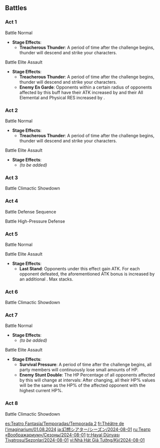 {{Stub|Add battle target, enemies, effects, and advantages}}
{{Imaginarium Theater Season
|season       = 2
|startVersion = 4.8
|start        = 2024-08-01
|end          = 2024-08-31
|prev         = 2024-07-01
|next         = 2024-09-01
|characters   = Furina;Barbara;Kamisato Ayaka;Diona;Xiao;Faruzan
|blessing     = After the above characters join your party, Max HP, ATK, and DEF are increased by 20%.
|elements     = Hydro;Cryo;Anemo
|guests       = Emilie;Dehya;Nahida;Xiangling
|enemies      = Millennial Pearl Seahorse*Lv. 90;Emperor of Fire and Iron*Lv. 92;Aeonblight Drake*Lv. 95
}}

==Battles==
===Act 1===
;Battle{{Colon}} Normal
* '''Stage Effects''':
** '''Treacherous Thunder''': A period of time after the challenge begins, thunder will descend and strike your characters.
{{Domain Enemies
|target1    = Defeat all opponents<br>{{Color|bz|"Bonus Challenge"}} Defeat {{Color|bp|1}} {{sic|opponents}} using Charged Attacks<br>{{Color|help|"Star Challenge"}} Defeat all opponents within {{Color|bp|90}}s
|level1     = Easy Mode: 75<br>Normal Mode: 80<br>Hard Mode: 85
|enemies1   = Ruin Scout*1;Ruin Destroyer*1;Ruin Defender*1//Ruin Guard*1;Ruin Destroyer*2

|target2    = Defeat all opponents<br>{{Color|bz|"Bonus Challenge"}} Trigger Swirl reactions {{Color|bp|6}} times<br>{{Color|help|"Star Challenge"}} Defeat all opponents within {{Color|bp|90}}s
|level2     = Easy Mode: 75<br>Normal Mode: 80<br>Hard Mode: 85
|enemies2   = Ruin Grader*1//Ruin Drake: Earthguard*1

|target3    = Defeat all opponents<br>{{Color|bz|"Bonus Challenge"}} Trigger Vaporize reactions {{Color|bp|6}} times<br>{{Color|help|"Star Challenge"}} Defeat all opponents within {{Color|bp|100}}s
|level3     = Easy Mode: 75<br>Normal Mode: 80<br>Hard Mode: 85
|advantage3 = Enemies are easily grouped<br>{{Color|Hydro}} characters have an advantage
|enemies3   = Pyro Whopperflower*3//Large Pyro Slime*4//Thundercraven Rifthound*1;Pyro Abyss Mage*1/{{Aura|Tracking Fire Ball}};Dendro Samachurl*1

|target4    = Defeat all opponents<br>{{Color|bz|"Bonus Challenge"}} Defeat {{Color|bp|2}} opponents using Normal Attacks<br>{{Color|help|"Star Challenge"}} Defeat all opponents within {{Color|bp|75}}s
|level4     = Easy Mode: 75<br>Normal Mode: 80<br>Hard Mode: 85
|advantage4 = Ousia-aligned attacks have an advantage
|enemies4   = Recon Log Mek - Pneuma*5//Construction Specialist Mek - Pneuma*1;Geological Survey Mek - Pneuma*3

|target5    = Defeat all opponents<br>{{Color|bz|"Bonus Challenge"}} Trigger Swirl reactions {{Color|bp|15}} times<br>{{Color|help|"Star Challenge"}} Defeat all opponents within {{Color|bp|90}}s
|level5     = Easy Mode: 75<br>Normal Mode: 80<br>Hard Mode: 85
|advantage5 = Enemies Are Easily Grouped
|enemies5   = Winged Dendroshroom*1;Grounded Hydroshroom*1;Floating Dendro Fungus*2;Whirling Pyro Fungus*2//Winged Cryoshroom*1;Grounded Hydroshroom*1;Whirling Cryo Fungus*2;Floating Hydro Fungus*2//Winged Dendroshroom*1;Winged Cryoshroom*1;Grounded Geoshroom*1;Grounded Hydroshroom*1;Whirling Electro Fungus*2
}}

;Battle{{Colon}} Elite Assault
* '''Stage Effects''':
** '''Treacherous Thunder''': A period of time after the challenge begins, thunder will descend and strike your characters.
** '''Enemy En Garde''': Opponents within a certain radius of opponents affected by this buff have their ATK increased by {{Color|bp|50%}} and their All Elemental and Physical RES increased by {{Color|bp|30%}}.
{{Domain Enemies
|target1    = Defeat all opponents<br>{{Color|bz|"Bonus Challenge"}} Defeat {{Color|bp|2}} opponents using Charged Attacks<br>{{Color|help|"Star Challenge"}} Defeat all opponents within {{Color|bp|100}}s
|level1     = Easy Mode: 75<br>Normal Mode: 80<br>Hard Mode: 85
|advantage1 = Focus fire on a single enemy<br>Pneuma-aligned attacks have an advantage
|enemies1   = Ruin Grader*1;Ruin Destroyer*3//Construction Specialist Mek - Ousia*1;Assault Specialist Mek - Ousia*2
}}

===Act 2===
;Battle{{Colon}} Normal
* '''Stage Effects''':
** '''Treacherous Thunder''': A period of time after the challenge begins, thunder will descend and strike your characters.
{{Domain Enemies
|target1    = Defeat all opponents<br>{{Color|bz|"Bonus Challenge"}} Trigger Swirl reactions {{Color|bp|10}} times<br>{{Color|help|"Star Challenge"}} Defeat all opponents within {{Color|bp|100}}s
|level1     = Easy Mode: 75<br>Normal Mode: 80<br>Hard Mode: 85
|enemies1   = Nobushi: Jintouban*1;Nobushi: Hitsukeban*1;Nobushi: Kikouban*1;Treasure Hoarders: Gravedigger*1//Nobushi: Jintouban*1;Nobushi: Hitsukeban*1;Nobushi: Kikouban*1;Eremite Axe Vanguard*1//Kairagi: Fiery Might*1/{{Aura|Smoldering Flames}};Kairagi: Dancing Thunder*1/{{Aura|Engulfing Storm}}

|target2    = Defeat all opponents<br>{{Color|bz|"Bonus Challenge"}} All party members' HP did not drop below {{Color|bp|30}}%<br>{{Color|help|"Star Challenge"}} Defeat all opponents within {{Color|bp|85}}s
|level2     = Easy Mode: 75<br>Normal Mode: 80<br>Hard Mode: 85
|advantage2 = Characters who heal have an advantage
|enemies2   = Fatui Skirmisher - Electrohammer Vanguard*1;Fatui Skirmisher - Pyroslinger Bracer*1;Fatui Skirmisher - Anemoboxer Vanguard*1//Wind Operative*1

|target3    = Defeat all opponents<br>{{Color|bz|"Bonus Challenge"}} Defeat {{Color|bp|2}} opponents using Elemental Bursts<br>{{Color|help|"Star Challenge"}} Defeat all opponents within {{Color|bp|75}}s
|level3     = Easy Mode: 75<br>Normal Mode: 80<br>Hard Mode: 85
|advantage3 = Pneuma-aligned attacks have an advantage
|enemies3   = Recon Log Mek - Ousia*5//Construction Specialist Mek - Ousia*1;Annihilation Specialist Mek - Ousia*1;

|target4    = Defeat all opponents<br>{{Color|bz|"Bonus Challenge"}} Defeat {{Color|bp|1}} {{sic|opponents}} using Charged Attacks<br>{{Color|help|"Star Challenge"}} Defeat all opponents within {{Color|bp|75}}s
|level4     = Easy Mode: 75<br>Normal Mode: 80<br>Hard Mode: 85
|advantage4 = Ousia-aligned attacks have an advantage<br>Pneuma-aligned attacks have an advantage
|enemies4   = Shatterstone Breacher Primus*3//Large Shatterstone Breacher Primus*1;Shatterstone Breacher Primus*2

|target5    = Defeat all opponents<br>{{Color|bz|"Bonus Challenge"}} Trigger Swirl reactions {{Color|bp|5}} times<br>{{Color|help|"Star Challenge"}} Defeat all opponents within {{Color|bp|75}}s
|level5     = Easy Mode: 75<br>Normal Mode: 80<br>Hard Mode: 85
|enemies5   = Geovishap Hatchling*2//Geovishap (Pyro)*1;Geovishap (Electro)*1
}}

;Battle{{Colon}} Elite Assault
* '''Stage Effects''':
** ''(to be added)''
{{Domain Enemies
|target1    = Defeat all opponents<br>{{Color|bz|"Bonus Challenge"}} Defeat {{Color|bp|5}} opponents using Charged Attacks<br>{{Color|help|"Star Challenge"}} Defeat all opponents within {{Color|bp|75}}s
|level1     = Easy Mode: 75<br>Normal Mode: 80<br>Hard Mode: 85
|advantage1 = Ranged has an advantage<br>Environmental hazards present
|enemies1   = Electro Hilichurl Shooter*8//Dendro Samachurl*2;Anemo Samachurl*2;Pyro Hilichurl Shooter*4//Thunderhelm Lawachurl*1/{{Aura|Engulfing Storm}}
}}

===Act 3===
{{Description|A lonesome lord of seahorses that has gained the form of a fantastical beast and has surpassed almost all other Fontemer Aberrants. The {{Color|bp|Xenomare Pearl}} beneath its head is a crystallization of {{Color|bp|Electro}} that will allow it to use more powerful elemental attacks and possess stronger defensive abilities. Other than using {{Color|bp|Elemental Reactions}} to destroy the Xenomare Pearl, you can also destroy the Resonant Coral Orbs it creates while guiding Fontemer Hoarthunder to deal effective DMG to said Pearl.|Millennial Pearl Seahorse}}
;Battle{{Colon}} Climactic Showdown
{{Domain Enemies
|target1    = Defeat the Villain(s) within the time limit (110s)<br>{{Color|bz|"Bonus Challenge"}} Defeat the Millenial Pearl Seahorse while it is attempting to re-construct a Xenomare Pearl<br>{{Color|help|"Star Challenge"}} Defeat all opponents within {{Color|bp|85}}s
|level1     = Easy Mode: 80<br>Normal Mode: 85<br>Hard Mode: 90
|advantage1 = Elemental effects advantage
|enemies1   = Millennial Pearl Seahorse*1
}}

===Act 4===
;Battle{{Colon}} Defense Sequence
{{Domain Enemies
|target1    = Prevent the Ley Line Monolith's destruction. Defeat opponents to deplete the timer (250s)<br>{{Color|bz|"Bonus Challenge"}} Ley Line Monolith's Remaining HP not less than {{Color|bp|15}}%<br>{{Color|help|"Star Challenge"}} Defeat {{Color|bp|30}} opponents
|level1     = Normal Mode: 85<br>Hard Mode: 90
|advantage1 = Enemies Are Easily Grouped
|enemies1   = Treasure Hoarders: Crusher*-;Treasure Hoarder Marksman*-;Treasure Hoarders: Gravedigger*-;Treasure Hoarder Pugilist*-;Treasure Hoarders: Seaman*-;Treasure Hoarders: Handyman*-;Fatui Pyro Agent*-/{{Aura|Smoldering Flames}};Fatui Pyro Agent*-/{{Aura|Tracking Fire Ball}}

|target2    = Prevent the Ley Line Monolith's destruction. Defeat opponents to deplete the timer (240s)<br>{{Color|bz|"Bonus Challenge"}} Ley Line Monolith's Remaining HP not less than {{Color|bp|15}}%<br>{{Color|help|"Star Challenge"}} Defeat {{Color|bp|18}} opponents
|level2     = Normal Mode: 85<br>Hard Mode: 90
|advantage2 = Enemies Are Easily Grouped
|enemies2   = Eremite Sword-Dancer*-;Eremite Crossbow*-;Eremite Daythunder*-;Eremite Linebreaker*-;Eremite Ravenbeak Halberdier*-;Eremite Desert Clearwater*-;Eremite Sunfrost*-

|target3    = Prevent the Ley Line Monolith's destruction. Defeat opponents to deplete the timer (250s)<br>{{Color|bz|"Bonus Challenge"}} Ley Line Monolith's Remaining HP not less than {{Color|bp|15}}%<br>{{Color|help|"Star Challenge"}} Defeat {{Color|bp|30}} opponents
|level3     = Normal Mode: 85<br>Hard Mode: 90
|advantage3 = Enemies Are Easily Grouped
|enemies3   = Winged Dendroshroom*-;Whirling Cryo Fungus*-;Grounded Hydroshroom*-;Winged Cryoshroom*-;Large Cryo Slime*-;Large Hydro Slime*-;Whirling Pyro Fungus*-;Grounded Geoshroom*-;Whirling Electro Fungus*-;Stretchy Geo Fungus*-;Stretchy Electro Fungus*-

|target4    = Prevent the Ley Line Monolith's destruction. Defeat opponents to deplete the timer (210s)<br>{{Color|bz|"Bonus Challenge"}} Ley Line Monolith's Remaining HP not less than {{Color|bp|15}}%<br>{{Color|help|"Star Challenge"}} Defeat {{Color|bp|7}} opponents
|level4     = Normal Mode: 85<br>Hard Mode: 90
|advantage4 = Rapid movement has an advantage
|enemies4   = Ruin Scout*-;Ruin Cruiser*-;Ruin Defender*-;Ruin Destroyer*-

|target5    =Prevent the Ley Line Monolith's destruction. Defeat opponents to deplete the timer (180s)<br>{{Color|bz|"Bonus Challenge"}} Ley Line Monolith's Remaining HP not less than {{Color|bp|15}}%<br>{{Color|help|"Star Challenge"}} Defeat {{Color|bp|4}} opponents
|level5     = Normal Mode: 85<br>Hard Mode: 90
|advantage5 = Bows have an advantage
|enemies5   = Ruin Guard*-
}}

;Battle{{Colon}} High-Pressure Defense
{{Domain Enemies
|target1    = Prevent the Ley Line Monolith's destruction. Defeat opponents to deplete the timer (240s)<br>{{Color|bz|"Bonus Challenge"}} Ley Line Monolith's Remaining HP not less than {{Color|bp|15}}%<br>{{Color|help|"Star Challenge"}} Defeat {{Color|bp|45}} opponents
|level1     = Normal Mode: 85<br>Hard Mode: 90
|advantage1 = Enemies Are Easily Grouped<br>Powerful foes present
|enemies1   = Wooden Shield Hilichurl Guard*-;Pyro Hilichurl Shooter*-;Electro Hilichurl Shooter*-;Wooden Shieldwall Mitachurl*-;Cryo Hilichurl Shooter*-;Geo Samachurl*-;Hilichurl Berserker*-;Hydro Hilichurl Rogue*-;Hilichurl Shooter*-
}}

===Act 5===
;Battle{{colon}} Normal
{{Domain Enemies
|target1    = Defeat as many opponents as possible (at least 22) within the time limit (120s)<br>{{Color|bz|"Bonus Challenge"}} Trigger Swirl reactions {{Color|bp|20}} times<br>{{Color|help|"Star Challenge"}} Defeat {{Color|bp|30}} opponents
|level1     = Normal Mode: 85<br>Hard Mode: 90
|advantage1 = Enemies Are Easily Grouped<br>Ousia-aligned attacks have an advantage
|enemies1   = Recon Log Mek - Pneuma*-;Arithmetic Enhancer Mek - Pneuma*-;Geological Survey Mek - Pneuma*-;Nimble Harvester Mek - Pneuma*-

|target2    = Defeat as many opponents as possible (at least 7) within the time limit (120s)<br>{{Color|bz|"Bonus Challenge"}} Trigger Frozen reactions {{Color|bp|10}} times<br>{{Color|help|"Star Challenge"}} Defeat {{Color|bp|9}} opponents
|level2     = Normal Mode: 85<br>Hard Mode: 90
|enemies2   = Ruin Scout*-;Ruin Cruiser*-;Ruin Defender*-;Ruin Destroyer*-

|target3    = Defeat as many opponents as possible (at least 21) within the time limit (120s)<br>{{Color|bz|"Bonus Challenge"}} Defeat {{Color|bp|8}} opponents using Charged Attacks<br>{{Color|help|"Star Challenge"}} Defeat {{Color|bp|27}} opponents
|level3     = Normal Mode: 85<br>Hard Mode: 90
|enemies3   = Hydro Mimic Boar*-;Hydro Mimic Crane*-;Hydro Mimic Squirrel*-;Hydro Mimic Mallard*-;Hydro Mimic Finch*-;Hydro Mimic Crab*-;Hydro Mimic Frog*-

|target4    = Defeat as many opponents as possible (at least 34) within the time limit (120s)<br>{{Color|bz|"Bonus Challenge"}} Trigger Vaporize reactions {{Color|bp|10}} times<br>{{Color|help|"Star Challenge"}} Defeat {{Color|bp|45}} opponents
|level4     = Normal Mode: 85<br>Hard Mode: 90
|advantage4 = Enemies are easily grouped
|enemies4   = Electro Specter*-;Pyro Specter*-;Anemo Specter*-;Mutant Electro Slime*-;Large Electro Slime*-;Large Pyro Slime*-;Pyro Slime*-;Electro Slime*-

|target5    = Defeat as many opponents as possible (at least 8) within the time limit (120s)<br>{{Color|bz|"Bonus Challenge"}} All party members' HP did not drop below {{Color|bp|30}}%<br>{{Color|help|"Star Challenge"}} Defeat {{Color|bp|14}} opponents
|level5     = Normal Mode: 85<br>Hard Mode: 90
|advantage5 = Characters who heal have an advantage
|enemies5   = Thundercraven Rifthound*-;Thundercraven Rifthound Whelp*-
}}

;Battle{{Colon}} Elite Assault
* '''Stage Effects''':
** '''Last Stand''': Opponents under this effect gain {{Color|bp|25%}} ATK. For each opponent defeated, the aforementioned ATK bonus is increased by an additional {{Color|bp|25%}}. Max {{Color|bp|3}} stacks.
{{Domain Enemies
|target1    = Defeat as many opponents as possible (at least 34) within the time limit (120s)<br>{{Color|bz|"Bonus Challenge"}} Trigger Frozen reactions {{Color|bp|20}} times<br>{{Color|help|"Star Challenge"}} Defeat {{Color|bp|40}} opponents
|level1     = Normal Mode: 85<br>Hard Mode: 90
|advantage1 = Enemies Are Easily Grouped
|enemies1   = Winged Dendroshroom*-;Grounded Geoshroom*-;Stretchy Geo Fungus*-;Floating Dendro Fungus*-;Whirling Pyro Fungus*-;Stretchy Anemo Fungus*-;Floating Hydro Fungus*-;Whirling Electro Fungus*-
}}

===Act 6===
{{Description|An Armored Crablord that has survived for countless eons and surpassed almost all other Fontemer Aberrants. The {{Color|bp|twin molten horns}} located high up on its body are {{Color|bp|Pyro-aligned}} organs that can unleash more vicious elemental attacks and grant it even stronger defensive capabilities. When the Armored Crablord unleashes certain attacks, its twin molten horns are {{Color|bp|closer to the ground}}. This provides a great opportunity to use {{Color|bp|Elemental Reactions}} to remove the Pyro element within.|Emperor of Fire and Iron}}
;Battle{{Colon}} Climactic Showdown
{{Domain Enemies
|target1    = Defeat the Villain(s) within the time limit (95s)<br>{{Color|bz|"Bonus Challenge"}} Interrupt the Emperor of Fire and Iron's Searing Coronation<br>{{Color|help|"Star Challenge"}} Defeat all opponents within {{Color|bp|75}}s
|level1     = Normal Mode: 90<br>Hard Mode: 92
|advantage1 = {{Color|Hydro}} characters have an advantage
|enemies1   = Emperor of Fire and Iron*1
}}

===Act 7===
;Battle{{Colon}} Normal
* '''Stage Effects''':
** ''(to be added)''
{{Domain Enemies
|target1    = Defeat all opponents<br>{{Color|bz|"Bonus Challenge"}} Use Elemental Bursts at least {{Color|bp|6}} times<br>{{Color|help|"Star Challenge"}} Defeat all opponents within {{Color|bp|100}}s
|level1     = 92
|enemies1   = Rimebiter Bathysmal Vishap Hatchling*1;Bolteater Bathysmal Vishap Hatchling*1//Primordial Bathysmal Vishap*2

|target2    = Defeat all opponents<br>{{Color|bz|"Bonus Challenge"}} Defeat {{Color|bp|1}} {{sic|opponents}} using Charged Attacks<br>{{Color|help|"Star Challenge"}} Defeat all opponents within {{Color|bp|85}}s
|level2     = 92
|advantage2 = Bows have an advantage
|enemies2   = Ruin Hunter*2//Ruin Drake: Skywatch*2

|target3    = Defeat all opponents<br>{{Color|bz|"Bonus Challenge"}} Defeat {{Color|bp|1}} {{sic|opponents}} using Elemental Skills<br>{{Color|help|"Star Challenge"}} Defeat all opponents within {{Color|bp|85}}s
|level3     = 92
|advantage3 = Pneuma-aligned attacks have an advantage
|enemies3   = Assault Specialist Mek - Ousia*1;Annihilation Specialist Mek - Ousia*1;Arithmetic Enhancer Mek - Ousia*1//Annihilation Specialist Mek - Ousia*1;Suppression Specialist Mek - Ousia*1;Arithmetic Enhancer Mek - Ousia*1

|target4    = Defeat all opponents<br>{{Color|bz|"Bonus Challenge"}} All party members' HP did not drop below {{Color|bp|30}}%<br>{{Color|help|"Star Challenge"}} Defeat all opponents within {{Color|bp|100}}s
|level4     = 92
|advantage4 = {{Color|Hydro}} characters have an advantage<br>Shields have an advantage<br>Elemental effects advantage
|enemies4   = Pyro Abyss Mage*2//Abyss Lector: Fathomless Flames*2

|target5    = Defeat all opponents<br>{{Color|bz|"Bonus Challenge"}} All party members' HP did not drop below {{Color|bp|75}}%<br>{{Color|help|"Star Challenge"}} Defeat all opponents within {{Color|bp|75}}s
|level5     = 92
|advantage5 = Shields have an advantage<br>Powerful foes present
|enemies5   = Consecrated Horned Crocodile*1;Consecrated Fanged Beast*1
}}

;Battle{{Colon}} Elite Assault
* '''Stage Effects''':
** '''Survival Pressure''': A period of time after the challenge begins, all party members will continuously lose small amounts of HP.
** '''Enemy Stunt Double''': The HP Percentage of all opponents affected by this will change at intervals: After changing, all their HP% values will be the same as the HP% of the affected opponent with the highest current HP%.
{{Domain Enemies
|target1    = Defeat all opponents<br>{{Color|bz|"Bonus Challenge"}} Trigger Swirl reactions {{Color|bp|10}} times<br>{{Color|help|"Star Challenge"}} Defeat all opponents within {{Color|bp|90}}s
|level1     = 92
|advantage1 = Powerful foes present
|enemies1   = Xuanwen Beast*4//Black Serpent Knight: Rockbreaker Ax*1;Shadowy Husk: Standard Bearer*1;Shadowy Husk: Line Breaker*1;Shadowy Husk: Defender*1
}}

===Act 8===
{{Description|A ruin machine that can absorb energy and hurl it back as an attack. This machine has even greater abilities than the Ruin Drake, being able to attack from the air and on the ground. The Aeonblight Drake can periodically release a dangerous torrent of energy and increase its own Elemental RES against the previous main type of Elemental DMG it has suffered. Under various circumstances, the {{Color|bp|cores}} all over its body will be exposed. Take such opportunities to attack those cores, and you may be able to immobilize this creature and {{Color|bp|remove its Elemental RES boost}}. Whenever this creature recovers from paralysis, it will switch between aerial and ground-attack forms.|Aeonblight Drake}}
;Battle{{Colon}} Climactic Showdown
{{Domain Enemies
|target1    = Defeat the Villain(s) within the time limit (120s)<br>{{Color|bz|"Bonus Challenge"}} In a single challenge, bring the Aeonblight Drake down by attacking the cores on its wings<br>{{Color|help|"Star Challenge"}} Defeat all opponents within {{Color|bp|90}}s
|level1     = 95
|advantage1 = Bows have an advantage
|enemies1   = Aeonblight Drake*1
}}

<noinclude>
[[es:Teatro Fantasía/Temporadas/Temporada 2]]
[[fr:Théâtre de l'imaginarium/01.08.2024]]
[[ja:幻想シアター/シーズン/2024-08-01]]
[[ru:Театр «Воображариум»/Сезоны/2024-08-01]]
[[tr:Hayal Dünyası Tiyatrosu/Sezonlar/2024-08-01]]
[[vi:Nhà Hát Giả Tưởng/Kỳ/2024-08-01]]
</noinclude>